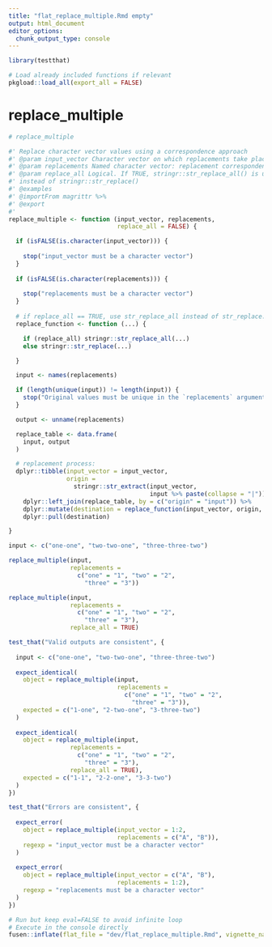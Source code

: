 ```yaml
---
title: "flat_replace_multiple.Rmd empty"
output: html_document
editor_options: 
  chunk_output_type: console
---
```


```r
library(testthat)
```

```r
# Load already included functions if relevant
pkgload::load_all(export_all = FALSE)
```

# replace_multiple

```r
# replace_multiple

#' Replace character vector values using a correspondence approach
#' @param input_vector Character vector on which replacements take place
#' @param replacements Named character vector: replacement correspondences
#' @param replace_all Logical. If TRUE, stringr::str_replace_all() is used
#' instead of stringr::str_replace()
#' @examples
#' @importFrom magrittr %>%
#' @export
#'
replace_multiple <- function (input_vector, replacements,
                              replace_all = FALSE) {

  if (isFALSE(is.character(input_vector))) {
    
    stop("input_vector must be a character vector")
  }
  
  if (isFALSE(is.character(replacements))) {
    
    stop("replacements must be a character vector")
  }
  
  # if replace_all == TRUE, use str_replace_all instead of str_replace:
  replace_function <- function (...) {

    if (replace_all) stringr::str_replace_all(...)
    else stringr::str_replace(...)

  }

  input <- names(replacements)

  if (length(unique(input)) != length(input)) {
    stop("Original values must be unique in the `replacements` argument.")
  }

  output <- unname(replacements)

  replace_table <- data.frame(
    input, output
  )

  # replacement process:
  dplyr::tibble(input_vector = input_vector,
                origin =
                  stringr::str_extract(input_vector,
                                       input %>% paste(collapse = "|"))) %>%
    dplyr::left_join(replace_table, by = c("origin" = "input")) %>%
    dplyr::mutate(destination = replace_function(input_vector, origin, output)) %>%
    dplyr::pull(destination)

}
```

```r
input <- c("one-one", "two-two-one", "three-three-two")

replace_multiple(input,
                 replacements =
                   c("one" = "1", "two" = "2",
                     "three" = "3"))

replace_multiple(input,
                 replacements =
                   c("one" = "1", "two" = "2",
                     "three" = "3"),
                 replace_all = TRUE)
```

```r
test_that("Valid outputs are consistent", {
  
  input <- c("one-one", "two-two-one", "three-three-two")
  
  expect_identical(
    object = replace_multiple(input,
                              replacements =
                                c("one" = "1", "two" = "2",
                                  "three" = "3")), 
    expected = c("1-one", "2-two-one", "3-three-two")
  )
  
  expect_identical(
    object = replace_multiple(input,
                 replacements =
                   c("one" = "1", "two" = "2",
                     "three" = "3"),
                 replace_all = TRUE), 
    expected = c("1-1", "2-2-one", "3-3-two")
  )
})

test_that("Errors are consistent", {
  
  expect_error(
    object = replace_multiple(input_vector = 1:2, 
                              replacements = c("A", "B")), 
    regexp = "input_vector must be a character vector"
  )
  
  expect_error(
    object = replace_multiple(input_vector = c("A", "B"), 
                              replacements = 1:2), 
    regexp = "replacements must be a character vector"
  )
})
```


```r
# Run but keep eval=FALSE to avoid infinite loop
# Execute in the console directly
fusen::inflate(flat_file = "dev/flat_replace_multiple.Rmd", vignette_name = NA)
```

